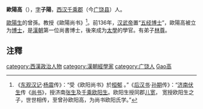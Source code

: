 '''歐陽高'''（{{bd|?||?||catIdx=Ouyan區陽高}}），[[表字|字]]'''子陽'''，[[西汉|西汉]][[千乘郡|千乘郡]]（今[[广饶县|广饶县]]）人。

[[歐陽生|歐陽生]]的曾孫。教授《歐陽尚书》<ref>《[[东观汉记|东观汉记]]·[[杨震|杨震]]传》：“受《欧阳尚书》於[[桓郁|桓郁]] 。”《[[后汉书|后汉书]]·[[孙期|孙期]]传》：“[[济南|济南]][[伏生|伏生]]传《[[尚书|尚书]]》，授济南[[张生|张生]]及[[千乘|千乘]][[欧阳生|欧阳生]]。欧阳生授同郡[[儿宽|儿宽]]， 宽授欧阳生之子，世世相传，至曾孙欧阳高，为尚书欧阳氏学。”</ref>。前136年，[[汉武帝|汉武帝]]置“[[五经博士|五经博士]]”，歐陽高被立为[[博士|博士]]，是[[漢朝|漢朝]]第一位尚書博士，後來成为[[太學|太學]]的學官。有弟子[[林尊|林尊]]。

==注釋==
{{reflist}}

{{DEFAULTSORT:Ouyang區陽高}}
[[category:西漢政治人物|category:西漢政治人物]]
[[category:漢朝經學家|category:漢朝經學家]]
[[category:广饶人|category:广饶人]]
[[category:歐陽姓|Gao高]]